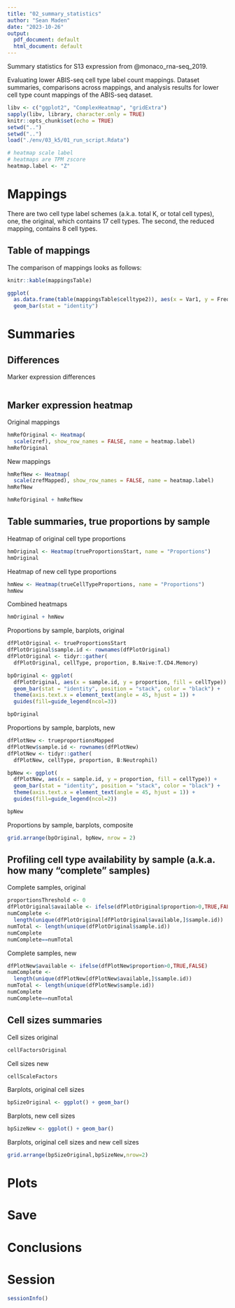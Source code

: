 ```yaml
---
title: "02_summary_statistics"
author: "Sean Maden"
date: "2023-10-26"
output:
  pdf_document: default
  html_document: default
---
```


Summary statistics for S13 expression from @monaco_rna-seq_2019.

Evaluating lower ABIS-seq cell type label count mappings. Dataset summaries, 
comparisons across mappings, and analysis results for lower cell type count 
mappings of the ABIS-seq dataset.

```r
libv <- c("ggplot2", "ComplexHeatmap", "gridExtra")
sapply(libv, library, character.only = TRUE)
knitr::opts_chunk$set(echo = TRUE)
setwd("..")
setwd("..")
load("./env/03_k5/01_run_script.Rdata")

# heatmap scale label
# heatmaps are TPM zscore
heatmap.label <- "Z"
```

# Mappings

There are two cell type label schemes (a.k.a. total K, or total cell types), 
one, the original, which contains 17 cell types. The second, the reduced mapping, 
contains 8 cell types.

## Table of mappings

The comparison of mappings looks as follows:

```r
knitr::kable(mappingsTable)
```



```r
ggplot(
  as.data.frame(table(mappingsTable$celltype2)), aes(x = Var1, y = Freq)) + 
  geom_bar(stat = "identity")
```


# Summaries

## Differences

Marker expression differences

```r
```


## Marker expression heatmap

Original mappings

```r
hmRefOriginal <- Heatmap(
  scale(zref), show_row_names = FALSE, name = heatmap.label)
hmRefOriginal
```

New mappings

```r
hmRefNew <- Heatmap(
  scale(zrefMapped), show_row_names = FALSE, name = heatmap.label)
hmRefNew
```

```r
hmRefOriginal + hmRefNew
```



## Table summaries, true proportions by sample

Heatmap of original cell type proportions

```r
hmOriginal <- Heatmap(trueProportionsStart, name = "Proportions")
hmOriginal
```

Heatmap of new cell type proportions

```r
hmNew <- Heatmap(trueCellTypeProportions, name = "Proportions")
hmNew
```

Combined heatmaps

```r
hmOriginal + hmNew
```

Proportions by sample, barplots, original

```r

dfPlotOriginal <- trueProportionsStart
dfPlotOriginal$sample.id <- rownames(dfPlotOriginal)
dfPlotOriginal <- tidyr::gather(
  dfPlotOriginal, cellType, proportion, B.Naive:T.CD4.Memory)

bpOriginal <- ggplot(
  dfPlotOriginal, aes(x = sample.id, y = proportion, fill = cellType)) + 
  geom_bar(stat = "identity", position = "stack", color = "black") +
  theme(axis.text.x = element_text(angle = 45, hjust = 1)) +
  guides(fill=guide_legend(ncol=3))

bpOriginal

```

Proportions by sample, barplots, new

```r

dfPlotNew <- trueproportionsMapped
dfPlotNew$sample.id <- rownames(dfPlotNew)
dfPlotNew <- tidyr::gather(
  dfPlotNew, cellType, proportion, B:Neutrophil)

bpNew <- ggplot(
  dfPlotNew, aes(x = sample.id, y = proportion, fill = cellType)) + 
  geom_bar(stat = "identity", position = "stack", color = "black") +
  theme(axis.text.x = element_text(angle = 45, hjust = 1)) +
  guides(fill=guide_legend(ncol=2))

bpNew

```

Proportions by sample, barplots, composite

```r
grid.arrange(bpOriginal, bpNew, nrow = 2)
```

## Profiling cell type availability by sample (a.k.a. how many "complete" samples)

Complete samples, original

```r
proportionsThreshold <- 0
dfPlotOriginal$available <- ifelse(dfPlotOriginal$proportion>0,TRUE,FALSE)
numComplete <- 
  length(unique(dfPlotOriginal[dfPlotOriginal$available,]$sample.id))
numTotal <- length(unique(dfPlotOriginal$sample.id))
numComplete
numComplete==numTotal
```

Complete samples, new

```r
dfPlotNew$available <- ifelse(dfPlotNew$proportion>0,TRUE,FALSE)
numComplete <- 
  length(unique(dfPlotNew[dfPlotNew$available,]$sample.id))
numTotal <- length(unique(dfPlotNew$sample.id))
numComplete
numComplete==numTotal
```

## Cell sizes summaries

Cell sizes original

```r
cellFactorsOriginal
```

Cell sizes new

```r
cellScaleFactors
```

Barplots, original cell sizes

```r
bpSizeOriginal <- ggplot() + geom_bar()
```

Barplots, new cell sizes

```r
bpSizeNew <- ggplot() + geom_bar()
```

Barplots, original cell sizes and new cell sizes

```r
grid.arrange(bpSizeOriginal,bpSizeNew,nrow=2)
```

# Plots

# Save

# Conclusions

# Session

```r
sessionInfo()
```